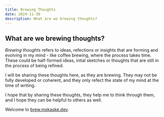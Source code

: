 ```yaml
---
title: Brewing Thoughts
date: 2024-11-30
description: What are we brewing thoughts?
---
```


## What are we brewing thoughts?

_Brewing thoughts_ refers to ideas, refections or insights that are forming and evolving in my mind - like coffee brewing, where the process takes time. These could be half-formed ideas, intial sketches or thoughts that are still in the process of being refined.

I will be sharing these thoughts here, as they are brewing. They may not be fully developed or coherent, and they only refect the state of my mind at the time of writing.

I hope that by sharing these thoughts, they help me to think through them, and I hope they can be helpful to others as well.

Welcome to [brew.mxkaske.dev](https://brew.mxkaske.dev).
